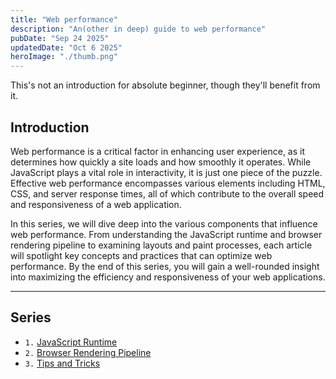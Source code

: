 ```yaml
---
title: "Web performance"
description: "An(other in deep) guide to web performance"
pubDate: "Sep 24 2025"
updatedDate: "Oct 6 2025"
heroImage: "./thumb.png"
---
```


This's not an introduction for absolute beginner, though they'll benefit from it.

## Introduction
Web performance is a critical factor in enhancing user experience, as it determines how quickly a site loads and how smoothly it operates. While JavaScript plays a vital role in interactivity, it is just one piece of the puzzle. Effective web performance encompasses various elements including HTML, CSS, and server response times, all of which contribute to the overall speed and responsiveness of a web application.

In this series, we will dive deep into the various components that influence web performance. From understanding the JavaScript runtime and browser rendering pipeline to examining layouts and paint processes, each article will spotlight key concepts and practices that can optimize web performance. By the end of this series, you will gain a well-rounded insight into maximizing the efficiency and responsiveness of your web applications.

---
## Series

- `1.` [JavaScript Runtime](/blog/javascript/1-js-runtime)
- `2.` [Browser Rendering Pipeline](/blog/javascript/2-browser-rendering-pipeline/)
- `3.` [Tips and Tricks](/blog/javascript/3-tips-and-tricks/)
